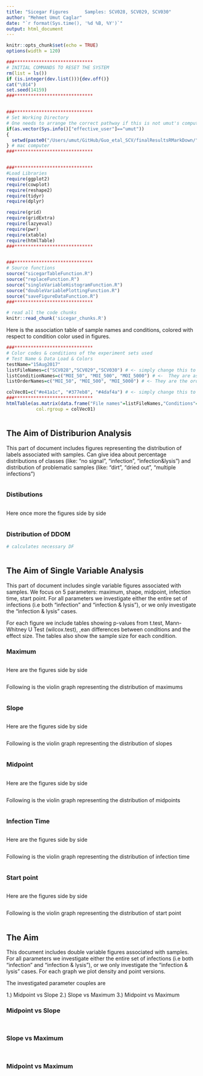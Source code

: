 ```yaml
---
title: "Sicegar Figures      Samples: SCV028, SCV029, SCV030"
author: "Mehmet Umut Caglar"
date: "`r format(Sys.time(), '%d %B, %Y')`"
output: html_document
---
```




```r
knitr::opts_chunk$set(echo = TRUE)
options(width = 120)
```


```r
###*****************************
# INITIAL COMMANDS TO RESET THE SYSTEM
rm(list = ls())
if (is.integer(dev.list())){dev.off()}
cat("\014")
set.seed(14159)
###*****************************


###*****************************
# Set Working Directory
# One needs to arrange the correct pathway if this is not umut's computer ;)
if(as.vector(Sys.info()["effective_user"]=="umut"))
{
  setwd(paste0("/Users/umut/GitHub/Guo_etal_SCV/finalResultsRMarkDown/"))
} # mac computer
###*****************************


###*****************************
#Load Libraries
require(ggplot2)
require(cowplot)
require(reshape2)
require(tidyr)
require(dplyr)

require(grid)
require(gridExtra)
require(lazyeval)
require(pwr)
require(xtable)
require(htmlTable)
###*****************************


###*****************************
# Source functions
source("sicegarTableFunction.R")
source("replaceFunction.R")
source("singleVariableHistogramFunction.R")
source("doubleVariablePlottingFunction.R")
source("saveFigureDataFunction.R")
###*****************************
```



```r
# read all the code chunks
knitr::read_chunk('sicegar_chunks.R')
```


Here is the association table of sample names and conditions, colored with respect to condition color used in figures.

```r
###*****************************
# Color codes & conditions of the experiment sets used
# Test Name & Data Load & Colors
testName="15Aug2017"
listFileNames=c("SCV028","SCV029","SCV030") # <- simply change this to pick up correct data
listConditionNames=c("MOI_50", "MOI_500", "MOI_5000") # <-  They are associated labels for datasets
listOrderNames=c("MOI_50", "MOI_500", "MOI_5000") # <- They are the order of labels 

colVec01=c("#e41a1c", "#377eb8", "#4daf4a") # <- simply change this to change figure colors
###*****************************
htmlTable(as.matrix(data.frame("File names"=listFileNames,"Conditions"=listConditionNames)),
           col.rgroup = colVec01)
```


```r
```





## The Aim of Distriburion Analysis

This part of document includes figures representing the distribution of labels associated with samples. Can give idea about percentage distributions of classes (like: "no signal", "infection", "infection&lysis") and distribution of problematic samples (like: "dirt", "dried out", "multiple infections")


```r
```


### Distibutions

```r
```




Here once more the figures side by side

```r
```


### Distribution of DDOM

```r
# calculates necessary DF
```

```r
```



## The Aim of Single Variable Analysis

This part of document includes single variable figures associated with samples. We focus on 5 parameters: maximum, shape, midpoint, infection time, start point. For all parameters we investigate either the entire set of infections (i.e both "infection" and "infection & lysis"), or we only investigate the "infection & lysis" cases. 

For each figure we include tables showing p-values from t.test, Mann-Whitney U Test (wilcox.test), ,ean differences between conditions and the effect size. The tables also show the sample size for each condition.



### Maximum

```r
```




Here are the figures side by side

```r
```



Following is the violin graph representing the distribution of maximums

```r
```






### Slope

```r
```




Here are the figures side by side

```r
```


Following is the violin graph representing the distribution of slopes

```r
```










### Midpoint

```r
```


Here are the figures side by side

```r
```




Following is the violin graph representing the distribution of midpoints

```r
```







### Infection Time

```r
```


Here are the figures side by side

```r
```

Following is the violin graph representing the distribution of infection time

```r
```





### Start point

```r
```



Here are the figures side by side

```r
```

Following is the violin graph representing the distribution of start point

```r
```


## The Aim

This document includes double variable figures associated with samples. For all parameters we investigate either the entire set of infections (i.e both "infection" and "infection & lysis"), or we only investigate the "infection & lysis" cases. For each graph we plot density and point versions. 

The investigated parameter couples are

1.) Midpoint vs Slope
2.) Slope vs Maximum
3.) Midpoint vs Maximum


### Midpoint vs Slope

```r
```



```r
```



### Slope vs Maximum

```r
```



```r
```










### Midpoint vs Maximum

```r
```


```r
```

